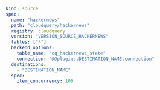 ```yaml copy
kind: source
spec:
  name: "hackernews"
  path: "cloudquery/hackernews"
  registry: cloudquery
  version: "VERSION_SOURCE_HACKERNEWS"
  tables: ["*"]
  backend_options:
    table_name: "cq_hackernews_state"
    connection: "@@plugins.DESTINATION_NAME.connection"
  destinations:
    - "DESTINATION_NAME"
  spec:
    item_concurrency: 100
```
